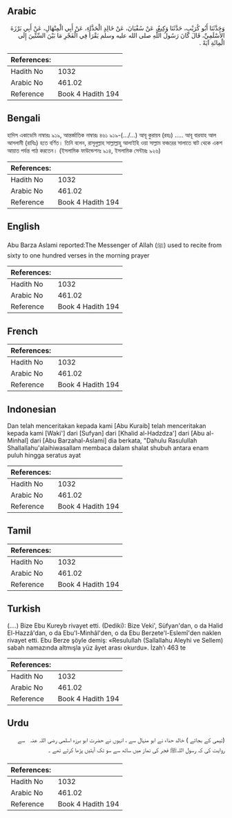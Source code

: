 ## Arabic


<div dir="rtl" lang="ar" style={{fontSize:'larger',backgroundColor:'#f8f9fa',padding:20}}>
وَحَدَّثَنَا أَبُو كُرَيْبٍ، حَدَّثَنَا وَكِيعٌ، عَنْ سُفْيَانَ، عَنْ خَالِدٍ الْحَذَّاءِ، عَنْ أَبِي الْمِنْهَالِ، عَنْ أَبِي بَرْزَةَ الأَسْلَمِيِّ، قَالَ كَانَ رَسُولُ اللَّهِ صلى الله عليه وسلم يَقْرَأُ فِي الْفَجْرِ مَا بَيْنَ السِّتِّينَ إِلَى الْمِائَةِ آيَةً ‏.‏
</div>
<div style={{backgroundColor:'#f8f9fa',padding:20, marginBottom: 10}}><table> <thead> <tr> <th>References:</th> <th></th> </tr> </thead> <tbody><tr><td>Hadith No</td><td>1032</td></tr><tr><td>Arabic No</td><td>461.02</td></tr><tr><td>Reference</td><td>Book 4 Hadith 194</td></tr></tbody></table></div>

## Bengali


<div dir="ltr" lang="bn" style={{fontSize:'larger',backgroundColor:'#f8f9fa',padding:20}}>
হাদিস একাডেমি নাম্বারঃ ৯১৯, আন্তর্জাতিক নাম্বারঃ ৪৬১ ৯১৯-(.../...) আবূ কুরায়ব (রহঃ) ..... আবূ বারযাহ আল আসলামী (রাযিঃ) হতে বর্ণিত। তিনি বলেন, রাসূলুল্লাহ সাল্লাল্লাহু আলাইহি ওয়া সাল্লাম ফজরের সালাতে ষাট থেকে একশ আয়াত পর্যন্ত পাঠ করতেন। (ইসলামিক ফাউন্ডেশনঃ ৯১৪, ইসলামিক সেন্টারঃ ৯২৬)
</div>
<div style={{backgroundColor:'#f8f9fa',padding:20, marginBottom: 10}}><table> <thead> <tr> <th>References:</th> <th></th> </tr> </thead> <tbody><tr><td>Hadith No</td><td>1032</td></tr><tr><td>Arabic No</td><td>461.02</td></tr><tr><td>Reference</td><td>Book 4 Hadith 194</td></tr></tbody></table></div>

## English


<div dir="ltr" lang="en" style={{fontSize:'larger',backgroundColor:'#f8f9fa',padding:20}}>
Abu Barza Aslami reported:The Messenger of Allah (ﷺ) used to recite from sixty to one hundred verses in the morning prayer
</div>
<div style={{backgroundColor:'#f8f9fa',padding:20, marginBottom: 10}}><table> <thead> <tr> <th>References:</th> <th></th> </tr> </thead> <tbody><tr><td>Hadith No</td><td>1032</td></tr><tr><td>Arabic No</td><td>461.02</td></tr><tr><td>Reference</td><td>Book 4 Hadith 194</td></tr></tbody></table></div>

## French


<div dir="ltr" lang="fr" style={{fontSize:'larger',backgroundColor:'#f8f9fa',padding:20}}>

</div>
<div style={{backgroundColor:'#f8f9fa',padding:20, marginBottom: 10}}><table> <thead> <tr> <th>References:</th> <th></th> </tr> </thead> <tbody><tr><td>Hadith No</td><td>1032</td></tr><tr><td>Arabic No</td><td>461.02</td></tr><tr><td>Reference</td><td>Book 4 Hadith 194</td></tr></tbody></table></div>

## Indonesian


<div dir="ltr" lang="id" style={{fontSize:'larger',backgroundColor:'#f8f9fa',padding:20}}>
Dan telah menceritakan kepada kami [Abu Kuraib] telah menceritakan kepada kami [Waki'] dari [Sufyan] dari [Khalid al-Hadzdza'] dari [Abu al-Minhal] dari [Abu Barzahal-Aslami] dia berkata, "Dahulu Rasulullah Shallallahu'alaihiwasallam membaca dalam shalat shubuh antara enam puluh hingga seratus ayat
</div>
<div style={{backgroundColor:'#f8f9fa',padding:20, marginBottom: 10}}><table> <thead> <tr> <th>References:</th> <th></th> </tr> </thead> <tbody><tr><td>Hadith No</td><td>1032</td></tr><tr><td>Arabic No</td><td>461.02</td></tr><tr><td>Reference</td><td>Book 4 Hadith 194</td></tr></tbody></table></div>

## Tamil


<div dir="ltr" lang="ta" style={{fontSize:'larger',backgroundColor:'#f8f9fa',padding:20}}>

</div>
<div style={{backgroundColor:'#f8f9fa',padding:20, marginBottom: 10}}><table> <thead> <tr> <th>References:</th> <th></th> </tr> </thead> <tbody><tr><td>Hadith No</td><td>1032</td></tr><tr><td>Arabic No</td><td>461.02</td></tr><tr><td>Reference</td><td>Book 4 Hadith 194</td></tr></tbody></table></div>

## Turkish


<div dir="ltr" lang="tr" style={{fontSize:'larger',backgroundColor:'#f8f9fa',padding:20}}>
(….) Bize Ebu Kureyb rivayet etti. (Dediki): Bize Veki', Süfyan'dan, o da Halid El-Hazzâ'dan, o da Ebu'l-Minhâl'den, o da Ebu Berzete'l-Eslemî'den naklen rivayet etti. Ebu Berze şöyle demiş: «Resulullah (Sallallahu Aleyhi ve Sellem) sabah namazında altmışla yüz âyet arası okurdu». İzah’ı 463 te
</div>
<div style={{backgroundColor:'#f8f9fa',padding:20, marginBottom: 10}}><table> <thead> <tr> <th>References:</th> <th></th> </tr> </thead> <tbody><tr><td>Hadith No</td><td>1032</td></tr><tr><td>Arabic No</td><td>461.02</td></tr><tr><td>Reference</td><td>Book 4 Hadith 194</td></tr></tbody></table></div>

## Urdu


<div dir="rtl" lang="ur" style={{fontSize:'larger',backgroundColor:'#f8f9fa',padding:20}}>
(تیمی کے بجائے ) خالد حذاء نے ابو منہال سے ، انہوں نے حضرت ابو برزہ اسلمی ‌رضی ‌اللہ ‌عنہ ‌ ‌ سے روایت کی کہ رسول اللہﷺ فجر کی نماز میں ساٹھ سے سو تک آیتیں پڑھا کرتے تھے ۔
</div>
<div style={{backgroundColor:'#f8f9fa',padding:20, marginBottom: 10}}><table> <thead> <tr> <th>References:</th> <th></th> </tr> </thead> <tbody><tr><td>Hadith No</td><td>1032</td></tr><tr><td>Arabic No</td><td>461.02</td></tr><tr><td>Reference</td><td>Book 4 Hadith 194</td></tr></tbody></table></div>